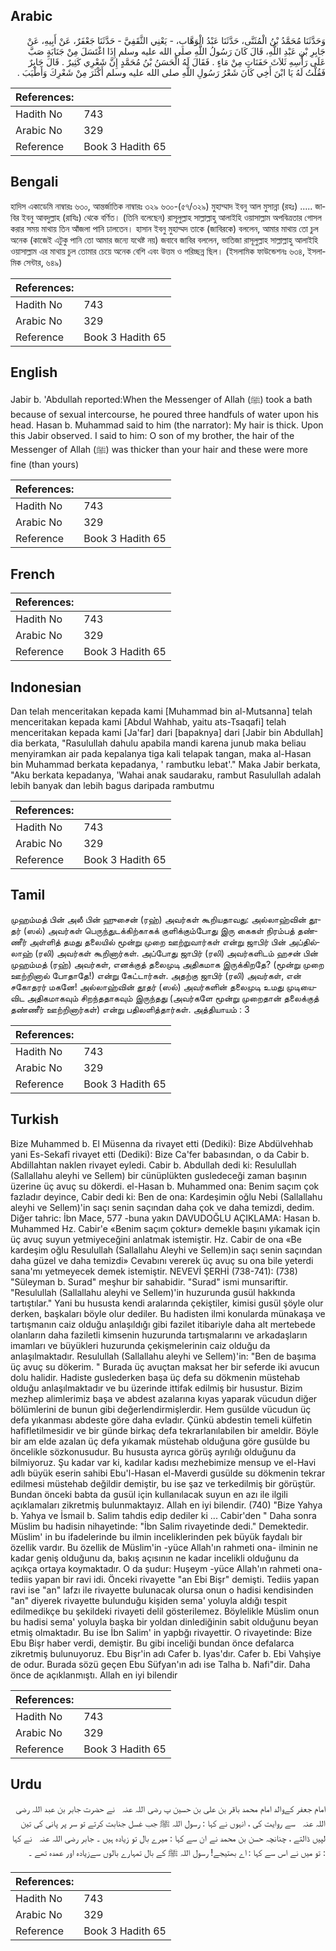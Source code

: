 ## Arabic


<div dir="rtl" lang="ar" style={{fontSize:'larger',backgroundColor:'#f8f9fa',padding:20}}>
وَحَدَّثَنَا مُحَمَّدُ بْنُ الْمُثَنَّى، حَدَّثَنَا عَبْدُ الْوَهَّابِ، - يَعْنِي الثَّقَفِيَّ - حَدَّثَنَا جَعْفَرٌ، عَنْ أَبِيهِ، عَنْ جَابِرِ بْنِ عَبْدِ اللَّهِ، قَالَ كَانَ رَسُولُ اللَّهِ صلى الله عليه وسلم إِذَا اغْتَسَلَ مِنْ جَنَابَةٍ صَبَّ عَلَى رَأْسِهِ ثَلاَثَ حَفَنَاتٍ مِنْ مَاءٍ ‏.‏ فَقَالَ لَهُ الْحَسَنُ بْنُ مُحَمَّدٍ إِنَّ شَعْرِي كَثِيرٌ ‏.‏ قَالَ جَابِرٌ فَقُلْتُ لَهُ يَا ابْنَ أَخِي كَانَ شَعْرُ رَسُولِ اللَّهِ صلى الله عليه وسلم أَكْثَرَ مِنْ شَعْرِكَ وَأَطْيَبَ ‏.‏
</div>
<div style={{backgroundColor:'#f8f9fa',padding:20, marginBottom: 10}}><table> <thead> <tr> <th>References:</th> <th></th> </tr> </thead> <tbody><tr><td>Hadith No</td><td>743</td></tr><tr><td>Arabic No</td><td>329</td></tr><tr><td>Reference</td><td>Book 3 Hadith 65</td></tr></tbody></table></div>

## Bengali


<div dir="ltr" lang="bn" style={{fontSize:'larger',backgroundColor:'#f8f9fa',padding:20}}>
হাদিস একাডেমি নাম্বারঃ ৬৩০, আন্তর্জাতিক নাম্বারঃ ৩২৯ ৬৩০-(৫৭/৩২৯) মুহাম্মাদ ইবনু আল মুসান্না (রহঃ) ..... জাবির ইবনু আবদুল্লাহ (রাযিঃ) থেকে বর্ণিত। (তিনি বলেছেন) রাসূলুল্লাহ সাল্লাল্লাহু আলাইহি ওয়াসাল্লাম অপবিত্রতার গোসল করার সময় মাথায় তিন আঁজলা পানি ঢালতেন। হাসান ইবনু মুহাম্মদ তাকে (জাবিরকে) বললেন, আমার মাথায় তো চুল অনেক (কাজেই এটুকু পানি তো আমার জন্যে যথেষ্ট নয়) জবাবে জাবির বললেন, ভাতিজা রাসূলুল্লাহ সাল্লাল্লাহু আলাইহি ওয়াসাল্লাম এর মাথায় চুল তোমার চেয়ে অনেক বেশি এবং উত্তম ও পরিচ্ছন্ন ছিল। (ইসলামিক ফাউন্ডেশনঃ ৬৩৪, ইসলামিক সেন্টার, ৬৪৯)
</div>
<div style={{backgroundColor:'#f8f9fa',padding:20, marginBottom: 10}}><table> <thead> <tr> <th>References:</th> <th></th> </tr> </thead> <tbody><tr><td>Hadith No</td><td>743</td></tr><tr><td>Arabic No</td><td>329</td></tr><tr><td>Reference</td><td>Book 3 Hadith 65</td></tr></tbody></table></div>

## English


<div dir="ltr" lang="en" style={{fontSize:'larger',backgroundColor:'#f8f9fa',padding:20}}>
Jabir b. 'Abdullah reported:When the Messenger of Allah (ﷺ) took a bath because of sexual intercourse, he poured three handfuls of water upon his head. Hasan b. Muhammad said to him (the narrator): My hair is thick. Upon this Jabir observed. I said to him: O son of my brother, the hair of the Messenger of Allah (ﷺ) was thicker than your hair and these were more fine (than yours)
</div>
<div style={{backgroundColor:'#f8f9fa',padding:20, marginBottom: 10}}><table> <thead> <tr> <th>References:</th> <th></th> </tr> </thead> <tbody><tr><td>Hadith No</td><td>743</td></tr><tr><td>Arabic No</td><td>329</td></tr><tr><td>Reference</td><td>Book 3 Hadith 65</td></tr></tbody></table></div>

## French


<div dir="ltr" lang="fr" style={{fontSize:'larger',backgroundColor:'#f8f9fa',padding:20}}>

</div>
<div style={{backgroundColor:'#f8f9fa',padding:20, marginBottom: 10}}><table> <thead> <tr> <th>References:</th> <th></th> </tr> </thead> <tbody><tr><td>Hadith No</td><td>743</td></tr><tr><td>Arabic No</td><td>329</td></tr><tr><td>Reference</td><td>Book 3 Hadith 65</td></tr></tbody></table></div>

## Indonesian


<div dir="ltr" lang="id" style={{fontSize:'larger',backgroundColor:'#f8f9fa',padding:20}}>
Dan telah menceritakan kepada kami [Muhammad bin al-Mutsanna] telah menceritakan kepada kami [Abdul Wahhab, yaitu ats-Tsaqafi] telah menceritakan kepada kami [Ja'far] dari [bapaknya] dari [Jabir bin Abdullah] dia berkata, "Rasulullah dahulu apabila mandi karena junub maka beliau menyiramkan air pada kepalanya tiga kali telapak tangan, maka al-Hasan bin Muhammad berkata kepadanya, ' rambutku lebat'." Maka Jabir berkata, "Aku berkata kepadanya, 'Wahai anak saudaraku, rambut Rasulullah adalah lebih banyak dan lebih bagus daripada rambutmu
</div>
<div style={{backgroundColor:'#f8f9fa',padding:20, marginBottom: 10}}><table> <thead> <tr> <th>References:</th> <th></th> </tr> </thead> <tbody><tr><td>Hadith No</td><td>743</td></tr><tr><td>Arabic No</td><td>329</td></tr><tr><td>Reference</td><td>Book 3 Hadith 65</td></tr></tbody></table></div>

## Tamil


<div dir="ltr" lang="ta" style={{fontSize:'larger',backgroundColor:'#f8f9fa',padding:20}}>
முஹம்மத் பின் அலீ பின் ஹுசைன் (ரஹ்) அவர்கள் கூறியதாவது: அல்லாஹ்வின் தூதர் (ஸல்) அவர்கள் பெருந்துடக்கிற்காகக் குளிக்கும்போது இரு கைகள் நிரம்பத் தண்ணீர் அள்ளித் தமது தலையில் மூன்று முறை ஊற்றுவார்கள் என்று ஜாபிர் பின் அப்தில்லாஹ் (ரலி) அவர்கள் கூறினார்கள். அப்போது ஜாபிர் (ரலி) அவர்களிடம் ஹசன் பின் முஹம்மத் (ரஹ்) அவர்கள், எனக்குத் தலைமுடி அதிகமாக இருக்கிறதே? (மூன்று முறை ஊற்றினால் போதாதே!) என்று கேட்டார்கள். அதற்கு ஜாபிர் (ரலி) அவர்கள், என் சகோதரர் மகனே! அல்லாஹ்வின் தூதர் (ஸல்) அவர்களின் தலைமுடி உமது முடியைவிட அதிகமாகவும் சிறந்ததாகவும் இருந்தது (அவர்களே மூன்று முறைதான் தலைக்குத் தண்ணீர் ஊற்றினார்கள்) என்று பதிலளித்தார்கள். அத்தியாயம் : 3
</div>
<div style={{backgroundColor:'#f8f9fa',padding:20, marginBottom: 10}}><table> <thead> <tr> <th>References:</th> <th></th> </tr> </thead> <tbody><tr><td>Hadith No</td><td>743</td></tr><tr><td>Arabic No</td><td>329</td></tr><tr><td>Reference</td><td>Book 3 Hadith 65</td></tr></tbody></table></div>

## Turkish


<div dir="ltr" lang="tr" style={{fontSize:'larger',backgroundColor:'#f8f9fa',padding:20}}>
Bize Muhammed b. El Müsenna da rivayet etti (Dediki): Bize Abdülvehhab yani Es-Sekafî rivayet etti (Dediki): Bize Ca'fer babasından, o da Cabir b. Abdillahtan naklen rivayet eyledi. Cabir b. Abdullah dedi ki: Resulullah (Sallallahu aleyhi ve Sellem) bir cünüplükten gusledeceği zaman başının üzerine üç avuç su dökerdi. el-Hasan b. Muhammed ona: Benim saçım çok fazladır deyince, Cabir dedi ki: Ben de ona: Kardeşimin oğlu Nebi (Sallallahu aleyhi ve Sellem)'in saçı senin saçından daha çok ve daha temizdi, dedim. Diğer tahric: İbn Mace, 577 -buna yakın DAVUDOĞLU AÇIKLAMA: Hasan b. Muhammed Hz. Cabir'e «Benim saçım çoktur» demekle başını yıkamak için üç avuç suyun yetmiyeceğini anlatmak istemiştir. Hz. Cabir de ona «Be kardeşim oğlu Resulullah (Sallallahu Aleyhi ve Sellem)in saçı senin saçından daha güzel ve daha temizdi» Cevabını vererek üç avuç su ona bile yeterdi sana'mı yetmeyecek demek istemiştir. NEVEVİ ŞERHİ (738-741): (738) "Süleyman b. Surad" meşhur bir sahabidir. "Surad" ismi munsariftir. "Resulullah (Sallallahu aleyhi ve Sellem)'in huzurunda gusül hakkında tartıştılar." Yani bu hususta kendi aralarında çekiştiler, kimisi gusül şöyle olur derken, başkaları böyle olur dediler. Bu hadisten ilmi konularda münakaşa ve tartışmanın caiz olduğu anlaşıldığı gibi fazilet itibariyle daha alt mertebede olanların daha faziletli kimsenin huzurunda tartışmalarını ve arkadaşların imamları ve büyükleri huzurunda çekişmelerinin caiz olduğu da anlaşılmaktadır. Resulullah (Sallallahu aleyhi ve Sellem)'in: "Ben de başıma üç avuç su dökerim. " Burada üç avuçtan maksat her bir seferde iki avucun dolu halidir. Hadiste guslederken başa üç defa su dökmenin müstehab olduğu anlaşılmaktadır ve bu üzerinde ittifak edilmiş bir husustur. Bizim mezhep alimlerimiz başa ve abdest azalarına kıyas yaparak vücudun diğer bölümlerini de bunun gibi değerlendirmişlerdir. Hem gusülde vücudun üç defa yıkanması abdeste göre daha evladır. Çünkü abdestin temeli külfetin hafifletilmesidir ve bir günde birkaç defa tekrarlanılabilen bir ameldir. Böyle bir am elde azalan üç defa yıkamak müstehab olduğuna göre gusülde bu öncelikle sözkonusudur. Bu hususta ayrıca görüş ayrılığı olduğunu da bilmiyoruz. Şu kadar var ki, kadılar kadısı mezhebimize mensup ve el-Havi adlı büyük eserin sahibi Ebu'l-Hasan el-Maverdi gusülde su dökmenin tekrar edilmesi müstehab değildir demiştir, bu ise şaz ve terkedilmiş bir görüştür. Bundan önceki babta da gusül için kullanılacak suyun en azı ile ilgili açıklamaları zikretmiş bulunmaktayız. Allah en iyi bilendir. (740) "Bize Yahya b. Yahya ve İsmail b. Salim tahdis edip dediler ki ... Cabir'den " Daha sonra Müslim bu hadisin nihayetinde: "İbn Salim rivayetinde dedi." Demektedir. Müslim' in bu ifadelerinde bu ilmin inceliklerinden pek büyük faydalı bir özellik vardır. Bu özellik de Müslim'in -yüce Allah'ın rahmeti ona- ilminin ne kadar geniş olduğunu da, bakış açısının ne kadar incelikli olduğunu da açıkça ortaya koymaktadır. O da şudur: Huşeym -yüce Allah'ın rahmeti ona- tediis yapan bir ravi idi. Önceki rivayette "an Ebi Bişr" demişti. Tediis yapan ravi ise "an" lafzı ile rivayette bulunacak olursa onun o hadisi kendisinden "an" diyerek rivayette bulunduğu kişiden sema' yoluyla aldığı tespit edilmedikçe bu şekildeki rivayeti delil gösterilemez. Böylelikle Müslim onun bu hadisi sema' yoluyla başka bir yoldan dinlediğinin sabit olduğunu beyan etmiş olmaktadır. Bu ise İbn Salim' in yapbğı rivayettir. O rivayetinde: Bize Ebu Bişr haber verdi, demiştir. Bu gibi inceliği bundan önce defalarca zikretmiş bulunuyoruz. Ebu Bişr'in adı Cafer b. Iyas'dır. Cafer b. Ebi Vahşiye de odur. Burada sözü geçen Ebu Süfyan'ın adı ise Talha b. Nafi"dir. Daha önce de açıklanmıştı. Allah en iyi bilendir
</div>
<div style={{backgroundColor:'#f8f9fa',padding:20, marginBottom: 10}}><table> <thead> <tr> <th>References:</th> <th></th> </tr> </thead> <tbody><tr><td>Hadith No</td><td>743</td></tr><tr><td>Arabic No</td><td>329</td></tr><tr><td>Reference</td><td>Book 3 Hadith 65</td></tr></tbody></table></div>

## Urdu


<div dir="rtl" lang="ur" style={{fontSize:'larger',backgroundColor:'#f8f9fa',padding:20}}>
امام جعفر کےوالد امام محمد باقر بن علی بن حسین پ ‌رضی ‌اللہ ‌عنہ ‌ ‌ نے حضرت جابر بن عبد اللہ ‌رضی ‌اللہ ‌عنہ ‌ ‌ سے روایت کی ، انہوں نے کہا : رسول اللہ ﷺ جب غسل جنابت کرتے تو سر پر پانی کی تین لپیں ڈالتے ، چنانچہ حسن بن محمد نے ان سے کہا : میرے بال تو زیادہ ہیں ۔ جابر ‌رضی ‌اللہ ‌عنہ ‌ ‌ نے کہا : تو میں نے اس سے کہا : اے بھتیجے! رسول اللہ ﷺ کے بال تمہارے بالوں سےزیادہ اور عمدہ تھے ۔
</div>
<div style={{backgroundColor:'#f8f9fa',padding:20, marginBottom: 10}}><table> <thead> <tr> <th>References:</th> <th></th> </tr> </thead> <tbody><tr><td>Hadith No</td><td>743</td></tr><tr><td>Arabic No</td><td>329</td></tr><tr><td>Reference</td><td>Book 3 Hadith 65</td></tr></tbody></table></div>